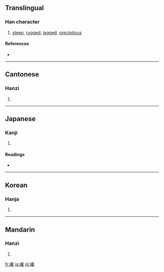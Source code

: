 ==Translingual==

===Han character===
{{Han char|rn=46|rad=山|as=17|sn=20|four=2771<sub>6</sub>|canj=山弓口戈 (UNRI)}}

# [[steep]], [[rugged]], [[jagged]], [[precipitous]]

====References====
* {{Han ref|kx=0322.240|dkj=08618|dj=0622.360|hdz=10806.150|uh=5DC9|ud=24009|bh=C460|bd=50272}}

----

==Cantonese==

===Hanzi===
{{yue-hanzi|jyut=|y=chaam4}}

# {{defn|Cantonese|sort=山17}}

----

==Japanese==

===Kanji===
{{ja-kanji|grade=|rs=山17}}

# {{defn|Japanese|sort=山17}}

====Readings====
* {{ja-readings|on=[[さん]] (san), [[ざん]] (zan)|kun=}}

----

==Korean==

===Hanja===
{{ko-hanja|hangeul=참|rv=cham|mr=ch'am}}

# {{defn|Korean|sort=山17}}

----

==Mandarin==

===Hanzi===
{{cmn-hanzi|pin=[[chán]] ([[chan2]])|wg=ch'an<sup>2</sup>}}

# {{defn|Mandarin|sort=山17}}

[[fr:巉]]
[[ja:巉]]
[[pl:巉]]